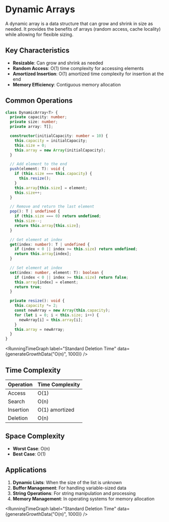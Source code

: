 
# Dynamic Arrays

A dynamic array is a data structure that can grow and shrink in size as needed. It provides the benefits of arrays (random access, cache locality) while allowing for flexible sizing.

## Key Characteristics

- **Resizable**: Can grow and shrink as needed
- **Random Access**: O(1) time complexity for accessing elements
- **Amortized Insertion**: O(1) amortized time complexity for insertion at the end
- **Memory Efficiency**: Contiguous memory allocation

## Common Operations

```typescript
class DynamicArray<T> {
  private capacity: number;
  private size: number;
  private array: T[];

  constructor(initialCapacity: number = 10) {
    this.capacity = initialCapacity;
    this.size = 0;
    this.array = new Array(initialCapacity);
  }

  // Add element to the end
  push(element: T): void {
    if (this.size === this.capacity) {
      this.resize();
    }
    this.array[this.size] = element;
    this.size++;
  }

  // Remove and return the last element
  pop(): T | undefined {
    if (this.size === 0) return undefined;
    this.size--;
    return this.array[this.size];
  }

  // Get element at index
  get(index: number): T | undefined {
    if (index < 0 || index >= this.size) return undefined;
    return this.array[index];
  }

  // Set element at index
  set(index: number, element: T): boolean {
    if (index < 0 || index >= this.size) return false;
    this.array[index] = element;
    return true;
  }

  private resize(): void {
    this.capacity *= 2;
    const newArray = new Array(this.capacity);
    for (let i = 0; i < this.size; i++) {
      newArray[i] = this.array[i];
    }
    this.array = newArray;
  }
}
```

<RunningTimeGraph
  label="Standard Deletion Time"
  data={generateGrowthData("O(n)", 1000)}
/>

## Time Complexity

| Operation | Time Complexity |
| --------- | --------------- |
| Access    | O(1)            |
| Search    | O(n)            |
| Insertion | O(1) amortized  |
| Deletion  | O(n)            |

## Space Complexity

- **Worst Case**: O(n)
- **Best Case**: O(1)

## Applications

1. **Dynamic Lists**: When the size of the list is unknown
2. **Buffer Management**: For handling variable-sized data
3. **String Operations**: For string manipulation and processing
4. **Memory Management**: In operating systems for memory allocation

<ArrayVisualizer />

<RunningTimeGraph
  label="Standard Deletion Time"
  data={generateGrowthData("O(n)", 1000)}
/>

